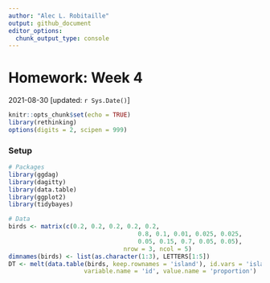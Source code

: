 ```yaml
---
author: "Alec L. Robitaille"
output: github_document
editor_options: 
  chunk_output_type: console
---
```


# Homework: Week 4 
2021-08-30 [updated: `r Sys.Date()`]

```r
knitr::opts_chunk$set(echo = TRUE)
library(rethinking)
options(digits = 2, scipen = 999)
```

### Setup

```r
# Packages
library(ggdag)
library(dagitty)
library(data.table)
library(ggplot2)
library(tidybayes)

# Data
birds <- matrix(c(0.2, 0.2, 0.2, 0.2, 0.2,
									0.8, 0.1, 0.01, 0.025, 0.025,
									0.05, 0.15, 0.7, 0.05, 0.05),
								nrow = 3, ncol = 5)
dimnames(birds) <- list(as.character(1:3), LETTERS[1:5])
DT <- melt(data.table(birds, keep.rownames = 'island'), id.vars = 'island',
					 variable.name = 'id', value.name = 'proportion')
```

